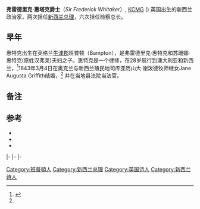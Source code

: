 {{noteTA
|1=zh-cn:乔治;zh-tw:喬治;zh-hk:佐治;
|2=zh-tw:女王;zh-hk:女皇;
}}
{{Infobox officeholder
|honorific-prefix       = [[阁下|阁下]]
|name                   = 弗雷德里克·惠塔克<br>Sir Frederick Whitaker
|honorific-suffix       = MP
|monarch                = [[维多利亚女王|维多利亚女王]]
|governor               = [[乔治·格雷|乔治·格雷]]<br>[[亚瑟·汉密尔顿-戈登，第一代斯坦摩尔男爵|亚瑟·汉密尔顿-戈登]]<br>[[威廉·杰维斯|威廉·杰维斯]]
|order                  = 第5任[[新西兰总理|新西兰总理]]
|image                  = Frederick Whitaker, ca 1870s.jpg
|caption                = Frederick Whitaker, ca 1870s
|term_start             = 1863年10月30日
|term_end               = 1864年11月24日<br>1882年4月21日 – 1883年9月25日
|predecessor            = [[阿尔弗雷德·多梅特|阿尔弗雷德·多梅特]] (1863) <br> [[约翰·霍尔_(新西兰政治家)|约翰·霍尔]] (1882)
|successor              = [[弗雷德里克·韦尔德|弗雷德里克·韦尔德]] (1864) <br> [[哈利·阿特金森|哈利·阿特金森]] (1883)
|constituency           = [[新西兰立法会|立法会]]
|constituency_MP2       = [[帕内尔_(新西兰选区)|帕内尔]]
|parliament2            = 新西兰
|majority2              =
|term_start2            = [[1866年新西兰大选|1866]]
|term_end2              = 1867
|constituency_MP3       = [[怀卡托_(新西兰选区)|怀卡托]]
|parliament3            = 新西兰
|majority3              =
|term_start3            = [[1875–76年新西兰大选|1876]]
|term_end3              = 1879

|order4                 = 第2任[[新西兰议会|立法会议长]]
|term_start4            = 1855
|term_end4              = 1856
|predecessor4           = [[威廉·斯文森_(律师)|威廉·斯文森]]
|successor4             = [[托马斯·巴特利政治家)|托马斯·巴特利]]

|order5                 = 首任[[检察总长_(新西兰)|检察总长]]
|term_start5            = 1856年5月7日
|term_end5              = 1856年5月20日
|successor5             = <!-- see succession box -->
|term_start6            = 1856年6月2日
|term_end6              = 1861年7月12日
|birth_date             = {{birth date|1812|4|23|df=y}}
|birth_place            = 英格兰牛津郡班普顿（Bampton）
|death_date             = {{death date and age|1891|12|4|1812|4|23|df=y}}
|death_place            = 新西兰[[奥克兰|奥克兰]]
|spouse                 = Jane Augusta Griffith
|children               = 8
|relations              = [[弗雷德里克·亚历山大·惠特克|弗雷德里克·亚历山大·惠特克]]<br>[[亚历山大·谢泼德_(公务员)|亚历山大·谢泼德]] (岳父)
|party                  = [[无党籍|无党籍]]
|religion               = [[安立甘宗|安立甘宗]]
}}
'''弗雷德里克·惠塔克爵士'''（''Sir Frederick Whitaker''）, [[圣迈克尔和圣乔治勋章|KCMG]] ({{bd|1812年|4月23日|1891年|12月4日}}) 英国出生的新西兰政治家，两次担任[[新西兰总理|新西兰总理]]，六次担任检察总长。

==早年==
惠特克出生在英格兰[[牛津郡|牛津郡]]班普顿（Bampton），是弗雷德里克·惠特克和苏珊娜·惠特克(原姓汉弗莱)夫妇之子。惠特克是一个律师，在28岁航行到澳大利亚和新西兰，<ref name="DNZB Whitaker">{{DNZB|Stone|R. C. J. |1w17|Whitaker, Frederick - Biography|14 January 2012}}</ref>1843年3月4日在奥克兰与新西兰殖民地司库亚历山大·谢泼德牧师继女Jane Augusta Griffith结婚，<ref name="DNZB Whitaker" />
并在当地县法院当法官。

==备注==
{{reflist|30em}}

==参考==
{{Commons category|Frederick Whitaker}}
*{{cite book |last= Burke |first= Edmund |title=Annual Register |origyear= |url= http://books.google.com/books?id=zTMFLQ0SbgsC&pg=RA5-PA209&dq=%22Frederick+Whitaker%22&lr=&as_brr=3&ei=fJqbSMSPIpzwigHhjb37BA|year= 1891|publisher= Longmans, Green and Co.|page= 209}}
*{{cite book | ref = harv |authorlink = | last = Scholefield | first= Guy | title = New Zealand Parliamentary Record, 1840–1949 | edition = 3rd | origyear= 1913 | year = 1950 |publisher = Govt. Printer |location = Wellington}}
*{{cite book |last= |first= |title=The New Zealand Official Year-book|origdate= |origyear= |month= |url= http://books.google.com/books?id=D1AUAAAAYAAJ&pg=PA25&dq=%22Frederick+Whitaker%22&lr=&as_brr=3&ei=fJqbSMSPIpzwigHhjb37BA#PPA25,M1|year= 1905 |publisher= |page= 25}}

{{s-start}}
{{s-gov}}
{{S-bef | before = [[阿尔弗雷德·多梅特|阿尔弗雷德·多梅特]]}}
{{s-ttl | title= [[新西兰总理|新西兰总理]]|years=1863–1864}}
{{s-aft | after= [[弗雷德里克·韦尔德|弗雷德里克·韦尔德]]}}
|-
{{s-off}}
{{s-bef | before = [[威廉·斯文森_(律师)|威廉·斯文森]] }}
{{s-ttl | title = [[新西兰议会|立法会议长]] | years = 1855–1856}}
{{s-aft | after=[[托马斯·巴特利_(政治家)|托马斯·巴特利]] }}
|-
{{s-new | office}}
{{s-ttl | rows = 6 | title=[[检察总长_(新西兰)|检察总长]] | years=1856 <br>1856–1861 <br>1863–1864 <br>1876–1877 <br>1882–1883 <br>1887–1891}}
{{s-aft | after = [[威廉·福克斯|威廉·福克斯]]}}
{{s-bef | before = 威廉·福克斯 }}
{{s-aft | after = 威廉·福克斯 }}
{{s-bef | before = [[亨利·休厄尔|亨利·休厄尔]]}}
{{s-aft | after = 亨利·休厄尔}}
{{s-bef | before = [[詹姆斯·普伦德加斯特_(法官)|詹姆斯·普伦德加斯特]]}}
{{s-aft | after = [[罗伯特·斯陶特|罗伯特·斯陶特]]}}
{{s-bef | before = 罗伯特·斯陶特}}
{{s-aft | after = 亨利·休厄尔}}
{{s-bef | before = [[爱德华·科诺利_(法官)|爱德华·科诺利]]}}
{{s-aft | after = [[帕特里克·巴克利_(政治家)|帕特里克·巴克利]]}}
|-
{{s-bef | before = [[罗伯特·格雷厄姆_(新西兰政治家)|罗伯特·格雷厄姆]]}}
{{s-ttl | title = [[奥克兰省|奥克兰省省长]] | years=1865–1867}}
{{s-aft | after = [[约翰·威廉姆森_(政治家)|约翰·威廉姆森]]}}
{{end}}

{{新西兰总理}}

{{Authority control}}

{{DEFAULTSORT:Domett, Alfred}}
[[Category:班普頓人|Category:班普頓人]]
[[Category:新西兰总理|Category:新西兰总理]]
[[Category:英国诗人|Category:英国诗人]]
[[Category:新西兰诗人|Category:新西兰诗人]]